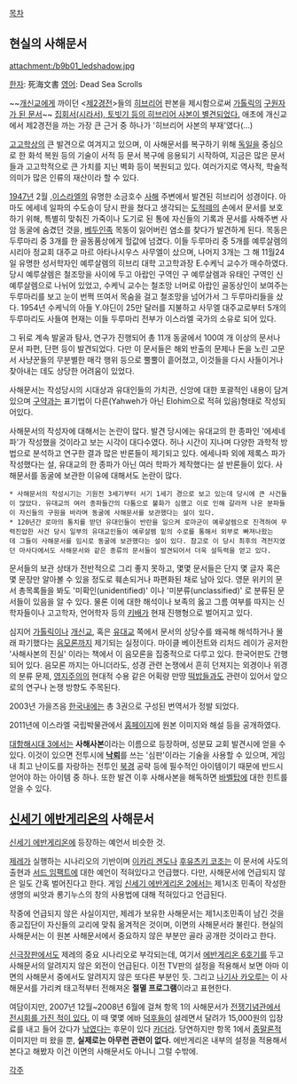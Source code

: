 [[목차]]
== 현실의 사해문서 ==
attachment:/b9b01_ledshadow.jpg

[[한자]]: 死海文書
[[영어]]: Dead Sea Scrolls

~~[[개신교]]에게 까이던 <[[제2경전]]>들의 [[히브리어]] 판본을 제시함으로써 [[가톨릭]]의 [[성경#s-2.2|구원자가 된 문서]]~~
[http://www.iscc.co.kr/bbs/board.php?bo_table=sub_4010&wr_id=88 집회서(시라서), 토빗기 등의 히브리어 사본이 별견되었다.] 애초에 개신교에서 제2경전을 까는 가장 큰 근거 중 하나가 '히브리어 사본의 부재'였다(...)

[[고고학]]상의 큰 발견으로 여겨지고 있으며, 이 사해문서를 복구하기 위해 [[독일]]을 중심으로 한 화석 복원 등의 기술이 서적 등 문서 복구에 응용되기 시작하여, 지금은 많은 문서들과 고고학적으로 큰 가치를 지닌 벽화 등이 복원되고 있다. 여러가지로 역사적, 학술적 의미가 많은 인류의 재산이라 할 수 있다.

[[1947년]] 2월 ,[[이스라엘]]의 유명한 소금호수 [[사해]] 주변에서 발견된 히브리어 성경이다.  아마도 에세네 일파의 수도승이 당시 판을 쳤다고 생각되는 [[도적]]떼의 손에서 문서를 보호하기 위해, 특별히 맞춰진 가죽이나 도기로 된 통에 자신들의 기록과 문서를 사해주변 사암 동굴에 숨겼던 것을, [[베두인|베두인족]] 목동이 잃어버린 염소를 찾다가 발견하게 된다. 목동은 두루마리 중 3개를 한 골동품상에게 헐값에 넘겼다. 이들 두루마리 중 5개를 예루살렘의 시리아 정교회 대주교 마르 아타나시우스 사무엘이 샀으며, 나머지 3개는 그 해 11월24일 유명한 성서학자인 예루살렘의 히브리 대학 고고학과장 E.수케닉 교수가 매수하였다. 당시 예루살렘은 철조망을 사이에 두고 아랍인 구역인 구 예루살렘과 유태인 구역인 신 예루살렘으로 나뉘어 있었고, 수케닉 교수는 철조망 너머로 아랍인 골동상인이 보여주는 두루마리를 보고 눈이 번쩍 뜨여서 목숨을 걸고 철조망을 넘어가서 그 두루마리들을 샀다. 1954년 수케닉의 아들 Y.야딘이 25만 달러를 지불하고 사무엘 대주교로부터 5개의 두루마리도 사들여 현재는 이들 두루마리 전부가 이스라엘 국가의 소유로 되어 있다.

그 뒤로 계속 발굴과 탐사, 연구가 진행되어 총 11개 동굴에서 100여 개 이상의 문서나 문서 파편, 단편 등이 발견되었다. 다만 이 문서들은 해외 반출의 문제나 돈을 노린 고문서 사냥꾼들의 무분별한 매각 행위 등으로 뿔뿔이 흩어졌고, 이것들을 다시 사들이거나 찾아내는 데도 상당한 어려움이 있었다.

사해문서는 작성당시의 시대상과 유대인들의 가치관, 신앙에 대한 포괄적인 내용이 담겨있으며 [[성경|구약]]과는 표기법이 다른(Yahweh가 아닌 Elohim으로 적혀 있음)형태로 작성되어있다.

사해문서의 작성자에 대해서는 논란이 많다. 발견 당시에는 유대교의 한 종파인 '에세네파'가 작성했을 것이라고 보는 시각이 대다수였다. 허나 시간이 지나며 다양한 과학적 방법으로 분석하고 연구한 결과 많은 반론들이 제기되고 있다. 에세나파 외에 제록스 파가 작성했다는 설, 유대교의 한 종파가 아닌 여러 학파가 제작했다는 설 반론들이 있다. 사해문서를 동굴에 보관한 이유에 대해서도 논란이 많다.

 * 사해문서의 작성시기는 기원전 3세기부터 서기 1세기 경으로 보고 있는데 당시에 큰 사건들이 많았다. 유대교의 여러 종파들간의 다툼으로 불화가 심했고 이로 인해 갈라져 나온 분파들이 자신들의 구원을 바라며 동굴에 사해문서를 보관했다는 설이 있다. 
 * 120년간 로마의 통치를 받던 유대인들이 반란을 일으켜 로마군이 예루살렘으로 진격하여 무력진압한 사건 당시 일부의 유대교인들이 예루살렘 밑의 수로를 통해서 외부로 빠져나왔는데 그들이 사해문서를 임시로 동굴에 보관했다는 설이 있다. 참고로 이 당시 최후의 격전지였던 마사다에서도 사해문서와 같은 종류의 문서들이 발견되어서 더욱 설득력을 얻고 있다.

문서들의 보관 상태가 전반적으로 그리 좋지 못하고, 몇몇 문서들은 단지 몇 글자 혹은 몇 문장만 알아볼 수 있을 정도로 훼손되거나 파편화된 채로 남아 있다. 영문 위키의 문서 총목록들을 봐도 '미확인(unidentified)' 이나 '미분류(unclassified)' 로 분류된 문서들이 있음을 알 수 있다.  물론 이에 대한 해석이나 보족의 옳고 그름 여부를 따지는 신학자들이나 고고학자, 언어학자 등의 [[키배]]가 현재 진행형으로 벌어지고 있다.

심지어 [[가톨릭]]이나 [[개신교]], 혹은 [[유대교]] 쪽에서 문서의 상당수를 왜곡해 해석하거나 몰래 파기했다는 [[음모론]]까지 제기되는 실정이다. 마이클 베이전트와 리처드 레이가 공저한 '사해사본의 진실' 이라는 책에서 이 음모론을 집중적으로 다루고 있다. 한국어판도 간행되어 있다. 음모론 까지는 아니더라도, 성경 관련 논쟁에서 흔히 던져지는 외경이나 위경의 분류 문제, [[영지주의]]의 현대적 수용 같은 어획량 만땅 [[떡밥]]들과도 관련이 있어서 앞으로의 연구나 논쟁 방향도 주목된다. 

2003년 가을즈음 [[한국]]내에는 총 3권으로 구성된 번역서가 정발 되었다. 

2011년에 이스라엘 국립박물관에서 [http://dss.collections.imj.org.il 홈페이지]에 원본 이미지와 해설 등을 공개하였다.

[[대항해시대 3]]에서는 '''사해사본'''이라는 이름으로 등장하며, 성분묘 교회 발견시에 얻을 수 있다. 이것이 있으면 전투시에 '''[[낙뢰]]'''를 쓰는 '심판'이라는 기술을 사용할 수 있으며, 게임 내 최고 난이도를 자랑하는 전투인 [[북경]] 공략 등에 필수적인 아이템이기 때문에 반드시 얻어야 하는 아이템 중 하나. 또한 발견 이후 사해사본을 해독하면 [[바벨탑]]에 대한 힌트를 얻을 수 있다.

== [[신세기 에반게리온]]의 사해문서 ==
[[신세기 에반게리온]]에 등장하는 예언서 비슷한 것.

[[제레]]가 실행하는 시나리오의 기반이며 [[이카리 겐도]]나 [[후유츠키 코조]]는 이 문서에 사도의 출현과 [[서드 임팩트]]에 대한 예언이 적혀있다고 언급했다. 다만, 사해문서에 언급되지 않은 일도 간혹 벌어진다고 한다. 게임 [[신세기 에반게리온 2]]에서는 제1시조 민족이 작성한 생명의 씨앗과 롱기누스의 창의 사용법에 대해 적혀있다고 언급된다. 

작중에 언급되지 않은 사실이지만, 제레가 보유한 사해문서는 제1시조민족이 남긴 것을 종교집단이 자신들의 교리에 맞춰 옮겨적은 것이며, 이면의 사해문서라 불린다. 현실의 사해문서는 이 원본 사해문서에서 중요하지 않은 부분만 골라 공개한 것이라고 한다. 

[[에반게리온 신극장판|신극장판]]에서도 제레의 중요 시나리오로 부각되는데, 여기서 [[에반게리온 마크 6|에반게리온 6호기]]를 두고 사해문서의 알려지지 않은 외전이 언급된다. 이전 TV판의 설정을 적용해서 보면 아마 이면의 사해문서 중에서도 알려지지 않은 또다른 부분인 듯. 그리고 [[나기사 카오루]]는 이 사해문서를 가리켜 태고적부터 전해져온 '''절멸 프로그램'''이라고 표현한다.  

여담이지만, 2007년 12월~2008년 6월에 걸쳐 항목 1의 사해문서가 [[전쟁기념관]]에서 [http://news.naver.com/main/read.nhn?mode=LSD&mid=sec&sid1=103&oid=015&aid=0001013632 전시회를 가진 적이 있다.] 이 때 몇몇 에바 [[덕후]]들이 설레면서 달려가 15,000원의 입장료를 내고 들어 갔다가 [[YOU JUST ACTIVATED MY TRAP CARD|낚였다는]] 후문이 있다 [[카더라]]. 당연하지만 항목 1에서 [[종말]]론적 이미지만 떠 왔을 뿐, '''실제로는 아무런 관련이 없다.''' 에반게리온 내부의 설정을 적용해서 본다고 해봤자 이건 이면의 사해문서도 아니니 그럴 수밖에. 

[[각주]]
